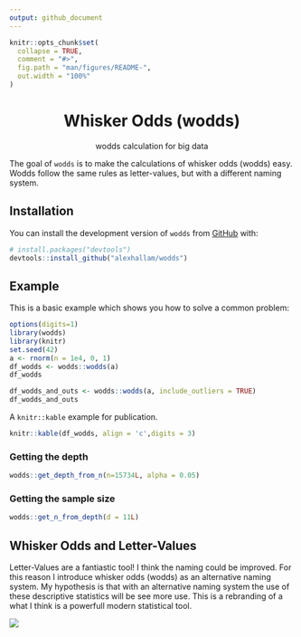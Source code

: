 ```yaml
---
output: github_document
---
```


<!-- README.md is generated from README.Rmd. Please edit that file -->

```r
knitr::opts_chunk$set(
  collapse = TRUE,
  comment = "#>",
  fig.path = "man/figures/README-",
  out.width = "100%"
)
```

<h1 align="center">Whisker Odds (wodds)</h1>
<p align="center">wodds calculation for big data</p>

<!-- badges: start -->
<!-- badges: end -->

The goal of `wodds` is to make the calculations of whisker odds (wodds) easy.
Wodds follow the same rules as letter-values, but with a different naming 
system.

## Installation

You can install the development version of `wodds` from [GitHub](https://github.com) with:

``` r
# install.packages("devtools")
devtools::install_github("alexhallam/wodds")
```

## Example

This is a basic example which shows you how to solve a common problem:

```r
options(digits=1)
library(wodds)
library(knitr)
set.seed(42)
a <- rnorm(n = 1e4, 0, 1)
df_wodds <- wodds::wodds(a)
df_wodds
```

```r
df_wodds_and_outs <- wodds::wodds(a, include_outliers = TRUE)
df_wodds_and_outs
```

A `knitr::kable` example for publication.

```r
knitr::kable(df_wodds, align = 'c',digits = 3)
```

### Getting the depth

```r
wodds::get_depth_from_n(n=15734L, alpha = 0.05)
```


### Getting the sample size

```r
wodds::get_n_from_depth(d = 11L)
```

## Whisker Odds and Letter-Values

Letter-Values are a fantiastic tool! I think the naming could be improved. 
For this reason I introduce whisker odds (wodds) as an alternative naming system.
My hypothesis is that with an alternative naming system the use of these 
descriptive statistics will be see more use. This is a rebranding of a what I
think is a powerfull modern statistical tool.

![](man/figures/table.png)


